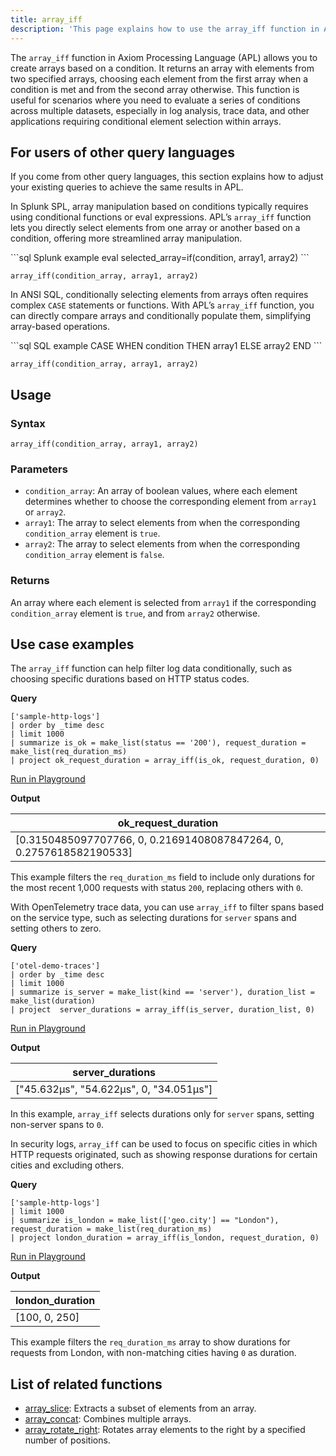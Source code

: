 ```yaml
---
title: array_iff
description: 'This page explains how to use the array_iff function in APL.'
---
```


The `array_iff` function in Axiom Processing Language (APL) allows you to create arrays based on a condition. It returns an array with elements from two specified arrays, choosing each element from the first array when a condition is met and from the second array otherwise. This function is useful for scenarios where you need to evaluate a series of conditions across multiple datasets, especially in log analysis, trace data, and other applications requiring conditional element selection within arrays.

## For users of other query languages

If you come from other query languages, this section explains how to adjust your existing queries to achieve the same results in APL.

<AccordionGroup>
<Accordion title="Splunk SPL users">

In Splunk SPL, array manipulation based on conditions typically requires using conditional functions or eval expressions. APL’s `array_iff` function lets you directly select elements from one array or another based on a condition, offering more streamlined array manipulation.

<CodeGroup>
```sql Splunk example
eval selected_array=if(condition, array1, array2)
```

```kusto APL equivalent
array_iff(condition_array, array1, array2)
```
</CodeGroup>

</Accordion>
<Accordion title="ANSI SQL users">

In ANSI SQL, conditionally selecting elements from arrays often requires complex `CASE` statements or functions. With APL’s `array_iff` function, you can directly compare arrays and conditionally populate them, simplifying array-based operations.

<CodeGroup>
```sql SQL example
CASE WHEN condition THEN array1 ELSE array2 END
```

```kusto APL equivalent
array_iff(condition_array, array1, array2)
```
</CodeGroup>

</Accordion>
</AccordionGroup>

## Usage

### Syntax

```kusto
array_iff(condition_array, array1, array2)
```

### Parameters

- `condition_array`: An array of boolean values, where each element determines whether to choose the corresponding element from `array1` or `array2`.
- `array1`: The array to select elements from when the corresponding `condition_array` element is `true`.
- `array2`: The array to select elements from when the corresponding `condition_array` element is `false`.

### Returns

An array where each element is selected from `array1` if the corresponding `condition_array` element is `true`, and from `array2` otherwise.

## Use case examples

<Tabs>
<Tab title="Log analysis">

The `array_iff` function can help filter log data conditionally, such as choosing specific durations based on HTTP status codes.

**Query**

```kusto
['sample-http-logs']
| order by _time desc
| limit 1000
| summarize is_ok = make_list(status == '200'), request_duration = make_list(req_duration_ms)
| project ok_request_duration = array_iff(is_ok, request_duration, 0)
```

[Run in Playground](https://play.axiom.co/axiom-play-qf1k/query?initForm=%7B%22apl%22%3A%22%5B'sample-http-logs'%5D%20%7C%20order%20by%20_time%20desc%20%7C%20limit%201000%20%7C%20summarize%20is_ok%20%3D%20make_list(status%20%3D%3D%20'200')%2C%20request_duration%20%3D%20make_list(req_duration_ms)%20%7C%20project%20ok_request_duration%20%3D%20array_iff(is_ok%2C%20request_duration%2C%200)%22%7D)

**Output**

| ok_request_duration |
| --- |
| [0.3150485097707766, 0, 0.21691408087847264, 0, 0.2757618582190533] |

This example filters the `req_duration_ms` field to include only durations for the most recent 1,000 requests with status `200`, replacing others with `0`.

</Tab>
<Tab title="OpenTelemetry traces">

With OpenTelemetry trace data, you can use `array_iff` to filter spans based on the service type, such as selecting durations for `server` spans and setting others to zero.

**Query**

```kusto
['otel-demo-traces']
| order by _time desc
| limit 1000
| summarize is_server = make_list(kind == 'server'), duration_list = make_list(duration)
| project  server_durations = array_iff(is_server, duration_list, 0)
```

[Run in Playground](https://play.axiom.co/axiom-play-qf1k/query?initForm=%7B%22apl%22%3A%22%5B'otel-demo-traces'%5D%20%7C%20order%20by%20_time%20desc%20%7C%20limit%201000%20%7C%20summarize%20is_server%20%3D%20make_list(kind%20%3D%3D%20'server')%2C%20duration_list%20%3D%20make_list(duration)%20%7C%20project%20%20server_durations%20%3D%20array_iff(is_server%2C%20duration_list%2C%200)%22%7D)

**Output**

| server_durations |
| --- |
| ["45.632µs", "54.622µs", 0, "34.051µs"] |

In this example, `array_iff` selects durations only for `server` spans, setting non-server spans to `0`.

</Tab>
<Tab title="Security logs">

In security logs, `array_iff` can be used to focus on specific cities in which HTTP requests originated, such as showing response durations for certain cities and excluding others.

**Query**

```kusto
['sample-http-logs'] 
| limit 1000
| summarize is_london = make_list(['geo.city'] == "London"), request_duration = make_list(req_duration_ms)
| project london_duration = array_iff(is_london, request_duration, 0)
```

[Run in Playground](https://play.axiom.co/axiom-play-qf1k/query?initForm=%7B%22apl%22%3A%22%5B'sample-http-logs'%5D%20%20%7C%20limit%201000%20%7C%20summarize%20is_london%20%3D%20make_list(%5B'geo.city'%5D%20%3D%3D%20'London')%2C%20request_duration%20%3D%20make_list(req_duration_ms)%20%7C%20project%20london_duration%20%3D%20array_iff(is_london%2C%20request_duration%2C%200)%22%7D)

**Output**

| london_duration    |
|------------------|
| [100, 0, 250]    |

This example filters the `req_duration_ms` array to show durations for requests from London, with non-matching cities having `0` as duration.

</Tab>
</Tabs>

## List of related functions

- [array_slice](/apl/scalar-functions/array-functions/array-slice): Extracts a subset of elements from an array.
- [array_concat](/apl/scalar-functions/array-functions/array-concat): Combines multiple arrays.
- [array_rotate_right](/apl/scalar-functions/array-functions/array-rotate-right): Rotates array elements to the right by a specified number of positions.